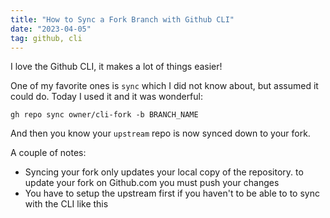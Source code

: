 ```yaml
---
title: "How to Sync a Fork Branch with Github CLI"
date: "2023-04-05"
tag: github, cli
---
```


I love the Github CLI, it makes a lot of things easier!

One of my favorite ones is `sync` which I did not know about, but assumed it could do. Today I used it and it was wonderful:

```
gh repo sync owner/cli-fork -b BRANCH_NAME
```

And then you know your `upstream` repo is now synced down to your fork.

A couple of notes:
* Syncing your fork only updates your local copy of the repository. to update your fork on Github.com you must push your changes
* You have to setup the upstream first if you haven't to be able to to sync with the CLI like this
